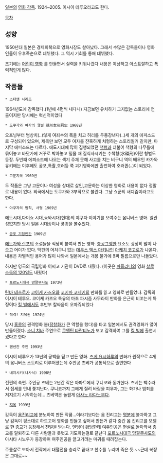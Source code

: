 [[일본]]의 [[영화 감독]]. 1924~2005. 이시이 테루오라고도 한다.

[[목차]]

== 성향 ==
1950년대 일본은 경제회복으로 영화시장도 살아났다. 그래서 수많은 감독들이나 영화인들이 우후죽순으로 데뷔했다. 그 역시 기회를 통해 데뷔했다.

초기에는 [[어린이 영화]] 를 만들면서 실력을 키워나갔다  내용은 이상하고 아스트랄하고 폭력적인게 많다. 

== 작품들 ==

 * 스타맨 시리즈 
1964년도에 감독했다.(1년에 4편씩 내다니) 지금보면 유치하기 그지없는 스토리에 연출이지만 당시에는 혁신적이었다 

 * 도쿠가와 여자의 형벌 徳川女刑罰史 1968년
오프닝부터 범상치(..)않게 여죄수의 목을 치고 허리를 두동강낸다(..)세 개의 에피소드로 구성되어 있으며, 제목만 보면 모두 여자를 잔혹하게 처형하는 스토리일거 같지만, 마지막 에피소드는 다르다. 에도시대에 많이 집행되었던 [[책형]]과 더불어 책형의 나무틀에 묶어놓고 바닷가에 거꾸로 박아놓고 밀물 때 질식사시키는 수책형(水磔刑)이란 형벌도 등장. 두번째 에피소드에 나오는 색기 주체 못해 사고를 치는 비구니 역의 배우인 카가와 유키에는 이후에도 공포,특촬,호러등 쭉 괴기영화에만 출연하여 호러퀸(..)이 되었다. 

 * 고문지옥 1969년
두 작품은 그냥 고문이나 여성을 상대로 살인,고문하는 이상한 영화로 내용이 없다  정말로 내용이 없다. 외국에서는 도쿠가와 3부작으로 불린다. 그냥 쇼군의 새디즘이라고도 한다. 

 * 야쿠자의 법칙, 사형 1969년
에도시대,다이쇼 시대,쇼와시대(현대)의 야쿠자 이야기를 보여주는 옴니버스 영화. 일관성없지만 당시 일본 시대상이나 풍경을 볼수있다.


 * [[공포 기형인간]] 1969년
[[에도가와 란포]]의 소설들을 적당히 붙여서 만든 영화. [[충공그깽]]한 요소도 굉장히 많이 나오고 어이가 없다. 막판의 어처구니 없는
[[데우스 엑스 마키나]]인 [[아케치 코고로]]가 나온다. 내용은 차별적인 용어가 많이 나와서 일본에서는 개봉 불가에 B짜 필름으로만 나돌았다. 

하지만 영국의 국립영화 어쩌고 기관이 DVD로 내줬다. (이곳은 [[파졸리니]]의 영화 [[살로 소돔의 120일]]도 내줬다)


 * [[포르노시대극 망팔무사도]] 1973년
[[탄바 테츠로]]가 [[코이케 카즈오]]와 [[코지마 코세키]]의 만화를 읽고 영화로 만들었다. 감독의 이시이 테루오. 코이케 카즈오 특유의 
마초 파시즘 사무라이 만화를 은근히 비꼬는게 특징이다  [[킬 빌]]에서도 후반부 칼싸움이 오마쥬되었다 

 * 직격! 지옥권 1974년
당시 [[홍콩]]의 권격영화 붐([[정창화]]가 큰 역할을 했다)을 타고 일본에서도 권격영화가 많이 만들어졌다. [[소니 치바]] 주연으로 [[쿠엔틴 타란티노]]가 보고 감격하여 그를 [[킬 빌]]에 출연시켰다고 한다 

 * 겐센칸 주인 1993년
이시이 테루오가 13년의 공백을 딛고 만든 영화. [[츠게 요시하루]]의 만화가 원작으로 4개의 옴니버스 스토리로 이루어졌는데 주인공 츠베가 공통적으로 출연한다 

 * 네지시키(나사식) 1998년
전편의 속편. 주인공 츠베는 2년간 작은 아파트에서 쿠니코와 동거한다. 츠베는 백수라서 집세를 안내 쫓겨난다. 쿠니코까지 그에게 질려 바람을 피우자, 그는 
화가나 범죄를 저지르기 시작하는데... 츠베역은 놀랍게 [[아사노 타다노부]]다.

 * [[지옥]] 1999년
감독이 [[옴진리교]]에 분노하여 만든 작품...이라기보다는 옴 진리교는 [[명분]]에 불과하고 그냥 감독이 평소대로 하드고어 영화를 만들고 싶어서 
만든거 같다  중간 옴 진리교를 모델로 한 종교가 등장해서 천벌을 받는다. 엔딩이 황당한데 여주인공은 현실로 돌아와서 종교를 탈퇴하고
다른 사람들과 옷벗고 기도하는걸로 끝난다  [[포르노시대극 망팔무사도]]의 아시타 시노우가 등장하여 여주인공을 끌고가려는 마귀를 때려잡는다.

주름살로 보아서 전작에서 대혈전을 승리로 끝내고 천수를 누리며 죽은 듯.~~근데 복장은 그대로~~ 


